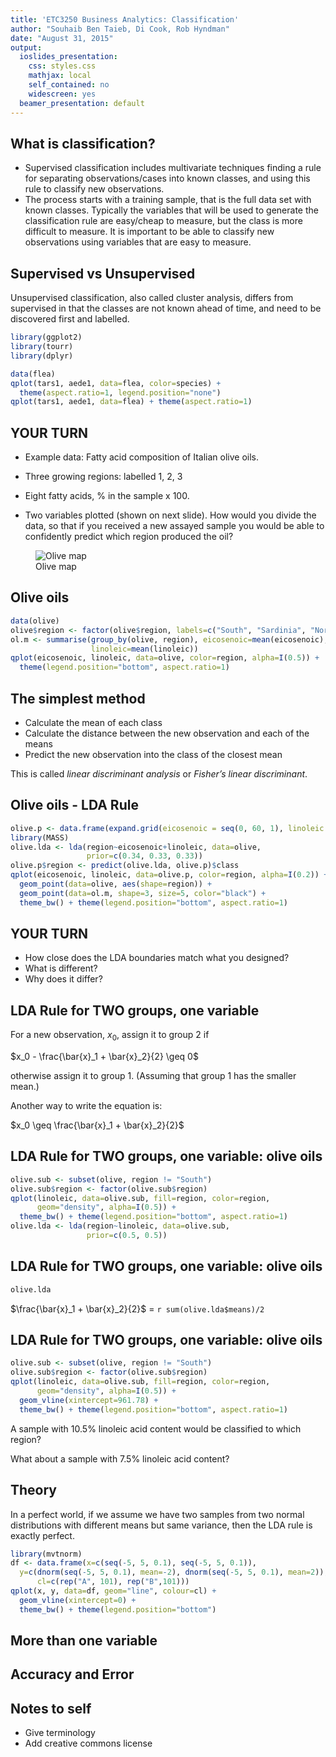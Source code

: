 ```yaml
---
title: 'ETC3250 Business Analytics: Classification'
author: "Souhaib Ben Taieb, Di Cook, Rob Hyndman"
date: "August 31, 2015"
output:
  ioslides_presentation:
    css: styles.css
    mathjax: local
    self_contained: no
    widescreen: yes
  beamer_presentation: default
---
```


## What is classification?

- Supervised classification includes multivariate techniques finding a rule for separating observations/cases into known classes, and using this rule to classify new observations.
- The process starts with a training sample, that is the full data set with known classes. Typically the variables that will be used to generate the classification rule are easy/cheap to measure, but the class is more difficult to measure. It is important to be able to classify new observations using variables that are easy to measure.

## Supervised vs Unsupervised

Unsupervised classification, also called cluster analysis, differs from supervised in that the classes are not known ahead of time, and need to be discovered first and labelled. 

```r
library(ggplot2)
library(tourr)
library(dplyr)

data(flea)
qplot(tars1, aede1, data=flea, color=species) + 
  theme(aspect.ratio=1, legend.position="none")
qplot(tars1, aede1, data=flea) + theme(aspect.ratio=1)
```

## YOUR TURN

<div class="columns-2">

- Example data: Fatty acid composition of Italian olive oils. 

- Three growing regions: labelled 1, 2, 3

- Eight fatty acids, % in the sample x 100. 

- Two variables plotted (shown on next slide). How would you divide the data, so that if you received a new assayed sample you would be able to confidently predict which region produced the oil? 

![Olive map](../figures/Italian-olive-oils-map.png)

</div>

## Olive oils

```r
data(olive)
olive$region <- factor(olive$region, labels=c("South", "Sardinia", "North"))
ol.m <- summarise(group_by(olive, region), eicosenoic=mean(eicosenoic),
                  linoleic=mean(linoleic))
qplot(eicosenoic, linoleic, data=olive, color=region, alpha=I(0.5)) +
  theme(legend.position="bottom", aspect.ratio=1)
```

## The simplest method 

- Calculate the mean of each class
- Calculate the distance between the new observation and each of the means
- Predict the new observation into the class of the closest mean

This is called *linear discriminant analysis* or *Fisher's linear discriminant*.

## Olive oils - LDA Rule 

```r
olive.p <- data.frame(expand.grid(eicosenoic = seq(0, 60, 1), linoleic = seq(440, 1500, 10)))
library(MASS)
olive.lda <- lda(region~eicosenoic+linoleic, data=olive, 
                 prior=c(0.34, 0.33, 0.33))
olive.p$region <- predict(olive.lda, olive.p)$class
qplot(eicosenoic, linoleic, data=olive.p, color=region, alpha=I(0.2)) +
  geom_point(data=olive, aes(shape=region)) + 
  geom_point(data=ol.m, shape=3, size=5, color="black") +
  theme_bw() + theme(legend.position="bottom", aspect.ratio=1)
```

## YOUR TURN

- How close does the LDA boundaries match what you designed?
- What is different? 
- Why does it differ?

## LDA Rule for TWO groups, one variable

For a new observation, $x_0$, assign it to group 2 if 

$x_0 - \frac{\bar{x}_1 + \bar{x}_2}{2} \geq 0$

otherwise assign it to group 1. (Assuming that group 1 has the smaller mean.)

Another way to write the equation is:

$x_0 \geq \frac{\bar{x}_1 + \bar{x}_2}{2}$

## LDA Rule for TWO groups, one variable: olive oils

```r
olive.sub <- subset(olive, region != "South")
olive.sub$region <- factor(olive.sub$region)
qplot(linoleic, data=olive.sub, fill=region, color=region, 
      geom="density", alpha=I(0.5)) +
  theme_bw() + theme(legend.position="bottom", aspect.ratio=1)
olive.lda <- lda(region~linoleic, data=olive.sub, 
                 prior=c(0.5, 0.5))
```

## LDA Rule for TWO groups, one variable: olive oils

```r
olive.lda
```

$\frac{\bar{x}_1 + \bar{x}_2}{2}$ = `r sum(olive.lda$means)/2`

## LDA Rule for TWO groups, one variable: olive oils

<div class="columns-2">

```r
olive.sub <- subset(olive, region != "South")
olive.sub$region <- factor(olive.sub$region)
qplot(linoleic, data=olive.sub, fill=region, color=region, 
      geom="density", alpha=I(0.5)) +
  geom_vline(xintercept=961.78) +
  theme_bw() + theme(legend.position="bottom", aspect.ratio=1)
```

A sample with 10.5% linoleic acid content would be classified to which region?

What about a sample with 7.5% linoleic acid content?

</div>

## Theory

<div class="columns-2">

In a perfect world, if we assume we have two samples from two normal distributions with different means but same variance, then the LDA rule is exactly perfect. 

```r
library(mvtnorm)
df <- data.frame(x=c(seq(-5, 5, 0.1), seq(-5, 5, 0.1)), 
  y=c(dnorm(seq(-5, 5, 0.1), mean=-2), dnorm(seq(-5, 5, 0.1), mean=2)), 
      cl=c(rep("A", 101), rep("B",101)))
qplot(x, y, data=df, geom="line", colour=cl) +
  geom_vline(xintercept=0) +
  theme_bw() + theme(legend.position="bottom")
```
</div>

## More than one variable

## Accuracy and Error

## Notes to self

- Give terminology
- Add creative commons license